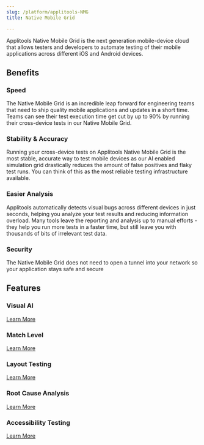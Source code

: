 ```yaml
---
slug: /platform/applitools-NMG
title: Native Mobile Grid

---
```



Applitools Native Mobile Grid is the next generation mobile-device cloud that allows testers and developers to automate testing of their mobile applications across different iOS and Android devices.

## Benefits
### Speed
The Native Mobile Grid is an incredible leap forward for engineering teams that need to ship quality mobile applications and updates in a short time. Teams can see their test execution time get cut by up to 90% by running their cross-device tests in our Native Mobile Grid. 
### Stability & Accuracy
Running your cross-device tests on Applitools Native Mobile Grid is the most stable, accurate way to test mobile devices as our AI enabled simulation grid drastically reduces the amount of false positives and flaky test runs. You can think of this as the most reliable testing infrastructure available. 
### Easier Analysis
Applitools automatically detects visual bugs across different devices in just seconds, helping you analyze your test results and reducing information overload. Many tools leave the reporting and analysis up to manual efforts - they help you run more tests in a faster time, but still leave you with thousands of bits of irrelevant test data. 
### Security
The Native Mobile Grid does not need to open a tunnel into your network so your application stays safe and secure

## Features

### Visual AI
[Learn More](/platform/applitools-eyes/visual-ai)
### Match Level
[Learn More](/platform/applitools-eyes/match-level)
### Layout Testing
[Learn More](/platform/applitools-eyes/layout-testing)
### Root Cause Analysis
[Learn More](/platform/applitools-eyes/root-cause-analysis)
### Accessibility Testing
[Learn More](/platform/applitools-eyes/accessibility)

